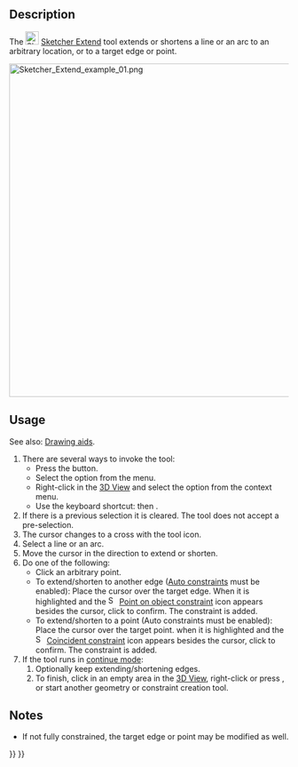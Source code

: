 <languages/>
<translate>

<!--T:10-->
{{Docnav
|[[Sketcher_Split|Split]]
|[[Sketcher_External|External geometry]]
|[[Sketcher_Workbench|Sketcher]]
|IconL=Sketcher_Split.svg
|IconR=Sketcher_External.svg
|IconC=Workbench_Sketcher.svg
}}

<!--T:1-->
{{GuiCommand
|Name=Sketcher Extend
|MenuLocation=Sketch → Sketcher tools → Extend edge
|Workbenches=[[Sketcher_Workbench|Sketcher]]
|Shortcut={{KEY|G}} {{KEY|Q}}
|Version=0.17
|SeeAlso=[[Sketcher_Trimming|Sketcher Trimming]]
}}

==Description== <!--T:2-->

<!--T:3-->
The [[Image:Sketcher_Extend.svg|24px]] [[Sketcher_Extend|Sketcher Extend]] tool extends or shortens a line or an arc to an arbitrary location, or to a target edge or point.

</translate>
[[File:Sketcher Extend example 01.png|none|600px]]
<translate>
<!--T:8-->
{{Caption|Shown on the left (1), the two sketch elements before the operation; in the middle (2), the line is being extended to the arc; on the right (3), the final result.}}

==Usage== <!--T:4-->

<!--T:16-->
See also: [[Sketcher_Workbench#Drawing_aids|Drawing aids]].

<!--T:5-->
# There are several ways to invoke the tool:
#* Press the {{Button|[[Image:Sketcher_Extend.svg|16px]] [[Sketcher_Extend|Sketcher Extend edge]]}} button.
#* Select the {{MenuCommand|Sketcher → Sketcher tools → [[Image:Sketcher_Extend.svg|16px]] Extend edge}} option from the menu.
#* Right-click in the [[3D_view|3D View]] and select the {{MenuCommand|[[Image:Sketcher_Extend.svg|16px]] Extend edge}} option from the context menu.
#* Use the keyboard shortcut: {{KEY|G}} then {{KEY|Q}}.
# If there is a previous selection it is cleared. The tool does not accept a pre-selection.
# The cursor changes to a cross with the tool icon.
# Select a line or an arc.
# Move the cursor in the direction to extend or shorten.
# Do one of the following:
#* Click an arbitrary point.
#* To extend/shorten to another edge ([[Sketcher_Workbench#Auto_constraints|Auto constraints]] must be enabled): Place the cursor over the target edge. When it is highlighted and the [[Image:Sketcher_ConstrainPointOnObject.svg|16px]] [[Sketcher_ConstrainPointOnObject|Point on object constraint]] icon appears besides the cursor, click to confirm. The constraint is added.
#* To extend/shorten to a point (Auto constraints must be enabled): Place the cursor over the target point. when it is highlighted and the [[File:Sketcher_ConstrainCoincident.svg|16px]] [[Sketcher_ConstrainCoincident|Coincident constraint]] icon appears besides the cursor, click to confirm. The constraint is added.
# If the tool runs in [[Sketcher_Workbench#Continue_modes|continue mode]]:
## Optionally keep extending/shortening edges.
## To finish, click in an empty area in the [[3D_view|3D View]], right-click or press {{KEY|Esc}}, or start another geometry or constraint creation tool.

==Notes== <!--T:14-->

<!--T:15-->
* If not fully constrained, the target edge or point may be modified as well.


<!--T:11-->
{{Docnav
|[[Sketcher_Split|Split]]
|[[Sketcher_External|External geometry]]
|[[Sketcher_Workbench|Sketcher]]
|IconL=Sketcher_Split.svg
|IconR=Sketcher_External.svg
|IconC=Workbench_Sketcher.svg
}}

</translate>
{{Sketcher_Tools_navi{{#translation:}}}}
{{Userdocnavi{{#translation:}}}}